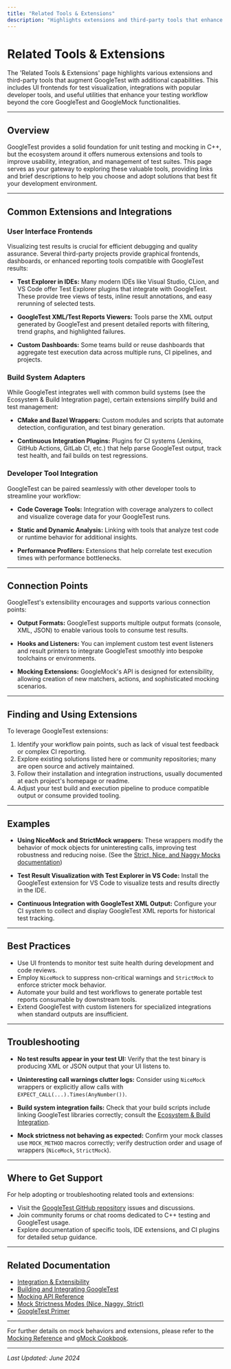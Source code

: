```yaml
---
title: "Related Tools & Extensions"
description: "Highlights extensions and third-party tools that enhance GoogleTest, with links to common integrations, UI frontends, and connection points with other developer tools."
---
```


# Related Tools & Extensions

The 'Related Tools & Extensions' page highlights various extensions and third-party tools that augment GoogleTest with additional capabilities. This includes UI frontends for test visualization, integrations with popular developer tools, and useful utilities that enhance your testing workflow beyond the core GoogleTest and GoogleMock functionalities.

---

## Overview

GoogleTest provides a solid foundation for unit testing and mocking in C++, but the ecosystem around it offers numerous extensions and tools to improve usability, integration, and management of test suites. This page serves as your gateway to exploring these valuable tools, providing links and brief descriptions to help you choose and adopt solutions that best fit your development environment.

---

## Common Extensions and Integrations

### User Interface Frontends

Visualizing test results is crucial for efficient debugging and quality assurance. Several third-party projects provide graphical frontends, dashboards, or enhanced reporting tools compatible with GoogleTest results:

- **Test Explorer in IDEs:** Many modern IDEs like Visual Studio, CLion, and VS Code offer Test Explorer plugins that integrate with GoogleTest. These provide tree views of tests, inline result annotations, and easy rerunning of selected tests.

- **GoogleTest XML/Test Reports Viewers:** Tools parse the XML output generated by GoogleTest and present detailed reports with filtering, trend graphs, and highlighted failures.

- **Custom Dashboards:** Some teams build or reuse dashboards that aggregate test execution data across multiple runs, CI pipelines, and projects.

### Build System Adapters

While GoogleTest integrates well with common build systems (see the Ecosystem & Build Integration page), certain extensions simplify build and test management:

- **CMake and Bazel Wrappers:** Custom modules and scripts that automate detection, configuration, and test binary generation.

- **Continuous Integration Plugins:** Plugins for CI systems (Jenkins, GitHub Actions, GitLab CI, etc.) that help parse GoogleTest output, track test health, and fail builds on test regressions.

### Developer Tool Integration

GoogleTest can be paired seamlessly with other developer tools to streamline your workflow:

- **Code Coverage Tools:** Integration with coverage analyzers to collect and visualize coverage data for your GoogleTest runs.

- **Static and Dynamic Analysis:** Linking with tools that analyze test code or runtime behavior for additional insights.

- **Performance Profilers:** Extensions that help correlate test execution times with performance bottlenecks.

---

## Connection Points

GoogleTest's extensibility encourages and supports various connection points:

- **Output Formats:** GoogleTest supports multiple output formats (console, XML, JSON) to enable various tools to consume test results.

- **Hooks and Listeners:** You can implement custom test event listeners and result printers to integrate GoogleTest smoothly into bespoke toolchains or environments.

- **Mocking Extensions:** GoogleMock's API is designed for extensibility, allowing creation of new matchers, actions, and sophisticated mocking scenarios.

---

## Finding and Using Extensions

To leverage GoogleTest extensions:

1. Identify your workflow pain points, such as lack of visual test feedback or complex CI reporting.
2. Explore existing solutions listed here or community repositories; many are open source and actively maintained.
3. Follow their installation and integration instructions, usually documented at each project's homepage or readme.
4. Adjust your test build and execution pipeline to produce compatible output or consume provided tooling.

---

## Examples

- **Using NiceMock and StrictMock wrappers:** These wrappers modify the behavior of mock objects for uninteresting calls, improving test robustness and reducing noise. (See the [Strict, Nice, and Naggy Mocks documentation](https://google.github.io/googletest/reference/mocking_api/strict_nice_mocks.html))

- **Test Result Visualization with Test Explorer in VS Code:** Install the GoogleTest extension for VS Code to visualize tests and results directly in the IDE.

- **Continuous Integration with GoogleTest XML Output:** Configure your CI system to collect and display GoogleTest XML reports for historical test tracking.

---

## Best Practices

- Use UI frontends to monitor test suite health during development and code reviews.
- Employ `NiceMock` to suppress non-critical warnings and `StrictMock` to enforce stricter mock behavior.
- Automate your build and test workflows to generate portable test reports consumable by downstream tools.
- Extend GoogleTest with custom listeners for specialized integrations when standard outputs are insufficient.

---

## Troubleshooting

- **No test results appear in your test UI:** Verify that the test binary is producing XML or JSON output that your UI listens to.

- **Uninteresting call warnings clutter logs:** Consider using `NiceMock` wrappers or explicitly allow calls with `EXPECT_CALL(...).Times(AnyNumber())`.

- **Build system integration fails:** Check that your build scripts include linking GoogleTest libraries correctly; consult the [Ecosystem & Build Integration](https://google.github.io/googletest/overview/features-integration/integration-ecosystem.html).

- **Mock strictness not behaving as expected:** Confirm your mock classes use `MOCK_METHOD` macros correctly; verify destruction order and usage of wrappers (`NiceMock`, `StrictMock`).

---

## Where to Get Support

For help adopting or troubleshooting related tools and extensions:

- Visit the [GoogleTest GitHub repository](https://github.com/google/googletest) issues and discussions.
- Join community forums or chat rooms dedicated to C++ testing and GoogleTest usage.
- Explore documentation of specific tools, IDE extensions, and CI plugins for detailed setup guidance.

---

## Related Documentation

- [Integration & Extensibility](https://google.github.io/googletest/concepts/integration-and-extensibility/platform-portability.html)
- [Building and Integrating GoogleTest](https://google.github.io/googletest/guides/real-world-integration/build-system-integration.html)
- [Mocking API Reference](https://google.github.io/googletest/reference/mocking_api/defining_mocks.html)
- [Mock Strictness Modes (Nice, Naggy, Strict)](https://google.github.io/googletest/reference/mocking_api/strict_nice_mocks.html)
- [GoogleTest Primer](https://google.github.io/googletest/primer.html)

---

For further details on mock behaviors and extensions, please refer to the [Mocking Reference](https://google.github.io/googletest/docs/reference/mocking.md) and [gMock Cookbook](https://google.github.io/googletest/gmock_cook_book.html).

---

_Last Updated: June 2024_
